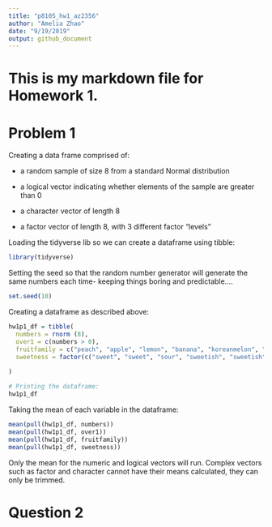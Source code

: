 ```yaml
---
title: "p8105_hw1_az2356"
author: "Amelia Zhao"
date: "9/19/2019"
output: github_document
---
```

# This is my markdown file for Homework 1.

# Problem 1

 Creating a data frame comprised of:
 
  - a random sample of size 8 from a standard Normal distribution
  
  - a logical vector indicating whether elements of the sample are greater than 0
  
  - a character vector of length 8
  
  - a factor vector of length 8, with 3 different factor "levels"
  
  
  
Loading the tidyverse lib so we can create a dataframe using tibble:
```r
library(tidyverse)
```


Setting the seed so that the random number generator will generate the same numbers each time- keeping things boring and predictable....

``` r
set.seed(10)
```

Creating a dataframe as described above:

```r
hw1p1_df = tibble(
  numbers = rnorm (8),
  over1 = c(numbers > 0),
  fruitfamily = c("peach", "apple", "lemon", "banana", "koreanmelon", "cantaloupe", "watermelon", "lime"),
  sweetness = factor(c("sweet", "sweet", "sour", "sweetish", "sweetish", "sweet", "sweet", "sour"))
  
)

# Printing the dataframe:
hw1p1_df
```


Taking the mean of each variable in the dataframe:

```r
mean(pull(hw1p1_df, numbers))
mean(pull(hw1p1_df, over1))
mean(pull(hw1p1_df, fruitfamily))
mean(pull(hw1p1_df, sweetness))

```

Only the mean for the numeric and logical vectors will run. Complex vectors such as factor and character cannot have their means calculated, they can only be trimmed. 


# Question 2


